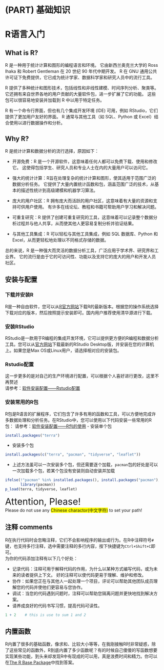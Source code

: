 # (PART) 基础知识 {-}

# R语言入门
## What is R?
R 是一种用于统计计算和图形的编程语言和环境。 它由新西兰奥克兰大学的 Ross Ihaka 和 Robert Gentleman 在 20 世纪 90 年代中期开发。 R 在 GNU 通用公共许可证下免费提供，它已成为统计学家、数据科学家和研究人员中的流行工具。

R 提供了多种统计和图形技术，包括线性和非线性建模、时间序列分析、聚类等。 它还拥有来自世界各地的用户贡献的大量软件包，进一步扩展了它的功能。 这些包可以很容易地安装并加载到 R 中以用于特定任务。

R 有一个命令行界面，但也有几个集成开发环境 (IDE) 可用，例如 RStudio，它们提供了更加用户友好的界面。 R 通常与其他工具（如 SQL、Python 或 Excel）结合使用以进行数据操作和分析。

## Why R?
R 是统计计算和数据分析的流行选择，原因如下：

- 开源免费：R 是一个开源软件，这意味着任何人都可以免费下载、使用和修改它。 这使得包括学生、研究人员和专业人士在内的大量用户可以访问它。

- 强大的统计计算：R旨在处理复杂的统计计算和图形，使其适用于范围广泛的数据分析任务。 它提供了大量内置统计函数和包，涵盖范围广泛的技术，从基本的描述性统计到高级建模和机器学习算法。

- 庞大的用户社区：R 拥有庞大而活跃的用户社区，这意味着有大量的资源和支持可供用户使用。 有许多在线论坛、教程和书籍可帮助用户学习和解决问题。

- 可重复研究：R 提供了创建可重复研究的工具，这意味着可以记录整个数据分析过程并与他人共享，从而使其他人更容易复制分析并验证结果。

- 与其他工具集成：R 可以轻松与其他工具集成，例如 SQL 数据库、Python 和 Excel，从而更轻松地处理以不同格式存储的数据。

总的来说，R 是一种强大而灵活的数据分析工具，广泛应用于学术界、研究界和工业界。 它的流行是由于它的可访问性、功能以及支持它的庞大的用户和开发人员社区。

## 安装与配置

### 下载并安装R
R是一种自由软件，您可以从[R官方网站](https://www.r-project.org)下载R的最新版本。根据您的操作系统选择下载对应的版本，然后按照提示安装即可。国内用户推荐使用清华源进行下载。

### 安装RStudio
RStudio是一款用于R编程的集成开发环境，它可以提供更方便的R编程和数据分析工具。您可以从[官方网站](https://www.rstudio.com/)下载最新的RStudio Desktop版，并安装在您的计算机上。如果您是Max OS或Linux用户，请选择相对应的安装包。

### Rstudio配置
这一步更多的是对自己的生产环境进行配置，可以根据个人喜好进行更改，这里不再赘述\
请参考：[软件安装配置——Rstudio配置](https://www.jianshu.com/p/d5360a387311)

### 安装常用的R包
R包是R语言的扩展程序，它们包含了许多有用的函数和工具，可以方便地完成许多数据处理和分析任务。在RStudio中，您可以使用以下代码安装一些常用的R包：
请参考：[软件安装配置——R包的使用](https://www.jianshu.com/p/5a066d66d3d3)
- 安装单个包
```{r, eval=FALSE}
install.packages("terra")
```

- 安装多个包
```{r, eval=FALSE}
install.packages(c("terra", "pacman", "tidyverse", "leaflet"))
```

- 上述方法虽可以一次安装多个包，但还需要逐个加载，`pacman`包的好处是可以一次加载多个包，若某个包没有安装则自动安装并加载
```{r, eval=FALSE}
ifelse(!"pacman" %in% installed.packages(), install.packages("pacman"),
       library(pacman))
p_load(terra, tidyverse, leaflet)
```

<span style="font-size:30px;">Attention, Please!</span>\
Please do not use any <span style="background-color:yellow;">Chinese charactor(中文字符)</span> to set your path!

## 注释 comments
R在执行代码时会忽略注释，它们不会影响程序的输出或行为。在R中注释符号`#`键，也支持多行注释，选中需要注释的多行内容，按下快捷键为`Ctrl+Shift+C`即可。   
为你的代码添加注释有以下几个好处：  

- 记录代码：注释可用于解释代码的作用，为什么以某种方式编写代码，或为未来的读者提供上下文。 好的注释可以使代码更易于理解、维护和修改。    
- 协作：如果您正在与其他人一起处理一个项目，评论可以帮助其他团队成员理解您的代码并使他们更容易与您协作。  
- 调试：当您的代码遇到问题时，注释可以帮助您隔离问题并更快地找到解决方案。  
- 请养成良好的代码书写习惯，提高代码可读性。
```{r,eval=FALSE}
1 + 2    # this is use to sum 1 and 2
```

## 内置函数 

R内置了很多的基础函数，像求和、比较大小等等，在我刚接触R时非常疑惑，除了这些常见的函数外，R到底内置了多少函数呢？有的时候自己傻傻的写函数想要实现某些功能，到头来却发现R中有现成的可以用，真是浪费时间和精力。你可以在[The R Base Package](https://stat.ethz.ch/R-manual/R-devel/library/base/html/00Index.html)中找到答案。


